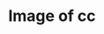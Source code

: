 ---
title: Image of cc
image: imgs/0-2019.jpeg
imagealt: Image of cc
description: This is just a test post
filter: ["2019"]
---